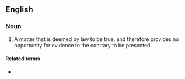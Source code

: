 ==English==

===Noun===
{{en-noun}}

# {{lb|en|legal}} A matter that is deemed by law to be true, and therefore provides no opportunity for evidence to the contrary to be presented.

====Related terms====
* {{l|en|conclusively presumed}}